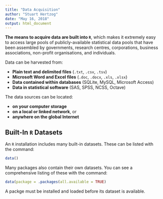 ```yaml
---
title: "Data Acquisition"
author: "Stuart Hertzog"
date: "May 16, 2018"
output: html_document
---
```


**The means to acquire data are built into `R`**, which makes it extremely easy to access large pools of publicly-available statistical data pools that have been assembled by governments, research centres, corporations, business associations, non-profit organisations, and individuals.

Data can be harvested from:

* **Plain text and delimited files** (`.txt`, `.csv`, `.tsv`)
* **Microsoft Word and Excel files** (`.doc`, `.docx`, `.xls`, `.xlsx`)
* **Data contained within databases** (SQLite, MySQL, Microsoft Access)
* **Data in statistical software** (SAS, SPSS, NCSS, Octave)

The data sources can be located:

  * **on your computer storage**
  * **on a local or linked network**, or
  * **anywhere on the global Internet**

## Built-In `R` Datasets

An `R` installation includes many built-in datasets. These can be listed with the command:

```r
data()
```

Many packages also contain their own datasets. You can see a comprehensive listing of these with the command:

```r
data(package = .packages(all.available = TRUE)
```

A packge must be installed and loaded before its dataset is available.



